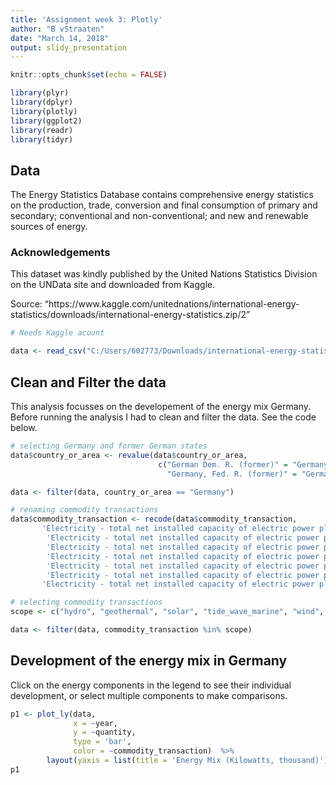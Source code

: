 ```yaml
---
title: 'Assignment week 3: Plotly'
author: "B vStraaten"
date: "March 14, 2018"
output: slidy_presentation
---
```


```r
knitr::opts_chunk$set(echo = FALSE)
```

```r
library(plyr)
library(dplyr)
library(plotly)
library(ggplot2)
library(readr)
library(tidyr)
```

## Data
The Energy Statistics Database contains comprehensive energy statistics on the production, trade, conversion and final consumption of primary and secondary; conventional and non-conventional; and new and renewable sources of energy.

### Acknowledgements
This dataset was kindly published by the United Nations Statistics Division on the UNData site and downloaded from Kaggle.

Source: "https://www.kaggle.com/unitednations/international-energy-statistics/downloads/international-energy-statistics.zip/2"


```r

# Needs Kaggle acount

data <- read_csv("C:/Users/602773/Downloads/international-energy-statistics.zip")
```

## Clean and Filter the data
This analysis focusses on the developement of the energy mix Germany. Before running the analysis I had to clean and filter the data. See the code below.

```r
# selecting Germany and former German states
data$country_or_area <- revalue(data$country_or_area,
                                 c("German Dem. R. (former)" = "Germany",
                                   "Germany, Fed. R. (former)" = "Germany"))

data <- filter(data, country_or_area == "Germany") 

# renaming commodity transactions
data$commodity_transaction <- recode(data$commodity_transaction,
       'Electricity - total net installed capacity of electric power plants, hydro' = "hydro",
        'Electricity - total net installed capacity of electric power plants, solar' = "solar",
        'Electricity - total net installed capacity of electric power plants, geothermal' = "geothermal",
        'Electricity - total net installed capacity of electric power plants, tide, wave, marine' = "tide_wave_marine",
        'Electricity - total net installed capacity of electric power plants, wind' = "wind",
        'Electricity - total net installed capacity of electric power plants, nuclear' = "nuclear",
       'Electricity - total net installed capacity of electric power plants, combustible fuels' = "combustible_fuels")

# selecting commodity transactions
scope <- c("hydro", "geothermal", "solar", "tide_wave_marine", "wind", "nuclear", "combustible_fuels")

data <- filter(data, commodity_transaction %in% scope)

```

## Development of the energy mix in Germany

Click on the energy components in the legend to see their individual development, or select multiple components to make comparisons.

```r
p1 <- plot_ly(data,
              x = ~year,
              y = ~quantity,
              type = 'bar',
              color = ~commodity_transaction)  %>%
        layout(yaxis = list(title = 'Energy Mix (Kilowatts, thousand)'), barmode = 'stack')
p1
```

